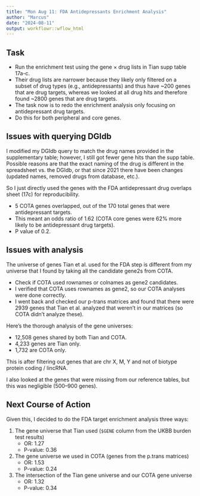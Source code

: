```yaml
---
title: "Mon Aug 11: FDA Antidepressants Enrichment Analysis"
author: "Marcus"
date: "2024-08-11"
output: workflowr::wflow_html
---
```


## Task

- Run the enrichment test using the gene × drug lists in Tian supp table 17a-c.
- Their drug lists are narrower because they likely only filtered on a subset of drug types (e.g., antidepressants) and thus have ~200 genes that are drug targets, whereas we looked at all drug hits and therefore found ~2800 genes that are drug targets.
- The task now is to redo the enrichment analysis only focusing on antidepressant drug targets.
- Do this for both peripheral and core genes.

## Issues with querying DGIdb

I modified my DGIdb query to match the drug names provided in the supplementary table; however, I still got fewer gene hits than the supp table. Possible reasons are that the exact naming of the drug is different in the spreadsheet vs. the DGIdb, or that since 2021 there have been changes (updated names, removed drugs from database, etc.).

So I just directly used the genes with the FDA antidepressant drug overlaps sheet (17c) for reproducibility.

- 5 COTA genes overlapped, out of the 170 total genes that were antidepressant targets.
- This meant an odds ratio of 1.62 (COTA core genes were 62% more likely to be antidepressant drug targets).
- P value of 0.2.

## Issues with analysis

The universe of genes Tian et al. used for the FDA step is different from my universe that I found by taking all the candidate gene2s from COTA.

- Check if COTA used rownames or colnames as gene2 candidates.
- I verified that COTA uses rownames as gene2, so our COTA analyses were done correctly.
- I went back and checked our p-trans matrices and found that there were 2939 genes that Tian et al. analyzed that weren’t in our matrices (so COTA didn’t analyze these).

Here’s the thorough analysis of the gene universes:

- 12,508 genes shared by both Tian and COTA.
- 4,233 genes are Tian only.
- 1,732 are COTA only.

This is after filtering out genes that are chr X, M, Y and not of biotype protein coding / lincRNA.

I also looked at the genes that were missing from our reference tables, but this was negligible (500–900 genes).

## Next Course of Action

Given this, I decided to do the FDA target enrichment analysis three ways:

1. The gene universe that Tian used (`$GENE` column from the UKBB burden test results)
    - OR: 1.27
    - P-value: 0.36
2. The gene universe we used in COTA (genes from the p.trans matrices)
    - OR: 1.53
    - P-value: 0.24
3. The intersection of the Tian gene universe and our COTA gene universe
    - OR: 1.32
    - P-value: 0.34
